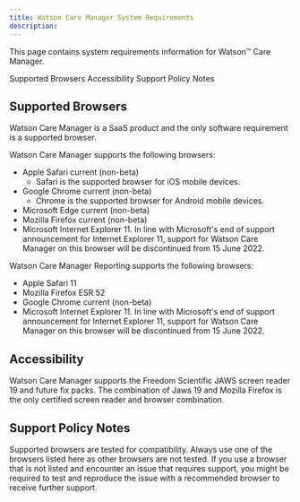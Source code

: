 ```yaml
---
title: Watson Care Manager System Requirements
description: 
---
```


<PageDescription>

This page contains system requirements information for Watson™ Care Manager.

</PageDescription>

<AnchorLinks>
  <AnchorLink>Supported Browsers</AnchorLink>
  <AnchorLink>Accessibility</AnchorLink>
  <AnchorLink>Support Policy Notes</AnchorLink>
</AnchorLinks>

## Supported Browsers

Watson Care Manager is a SaaS product and the only software requirement is a supported browser.

Watson Care Manager supports the following browsers:

* Apple Safari current (non-beta)
  * Safari is the supported browser for iOS mobile devices.
* Google Chrome current (non-beta)
  * Chrome is the supported browser for Android mobile devices.
* Microsoft Edge current (non-beta)
* Mozilla Firefox current (non-beta)
* Microsoft Internet Explorer 11. In line with Microsoft's end of support announcement for Internet Explorer 11, support for Watson Care Manager on this browser will be discontinued from 15 June  2022.

Watson Care Manager Reporting supports the following browsers:

* Apple Safari 11
* Mozilla Firefox ESR 52
* Google Chrome current (non-beta)
* Microsoft Internet Explorer 11. In line with Microsoft's end of support announcement for Internet Explorer 11, support for Watson Care Manager on this browser will be discontinued from 15 June 2022.

## Accessibility

Watson Care Manager supports the Freedom Scientific JAWS screen reader 19 and future fix packs. The combination of Jaws 19 and Mozilla Firefox is the only certified screen reader and browser combination.

## Support Policy Notes

Supported browsers are tested for compatibility. Always use one of the browsers listed here as other browsers are not tested. If you use a browser that is not listed and encounter an issue that requires support, you might be required to test and reproduce the issue with a recommended browser to receive further support.
